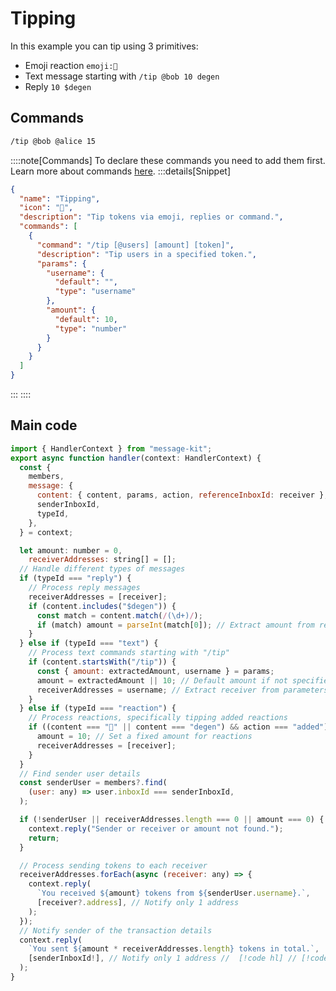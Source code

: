 # Tipping

In this example you can tip using 3 primitives:

- Emoji reaction `emoji:🎩`
- Text message starting with `/tip @bob 10 degen`
- Reply `10 $degen`

## Commands

```bash [cmd]
/tip @bob @alice 15
```

::::note[Commands]
To declare these commands you need to add them first. Learn more about commands [here](/concepts/commands).
:::details[Snippet]

```json
{
  "name": "Tipping",
  "icon": "🎩",
  "description": "Tip tokens via emoji, replies or command.",
  "commands": [
    {
      "command": "/tip [@users] [amount] [token]",
      "description": "Tip users in a specified token.",
      "params": {
        "username": {
          "default": "",
          "type": "username"
        },
        "amount": {
          "default": 10,
          "type": "number"
        }
      }
    }
  ]
}
```

:::
::::

## Main code

```jsx [src/handler/tipping.ts]
import { HandlerContext } from "message-kit";
export async function handler(context: HandlerContext) {
  const {
    members,
    message: {
      content: { content, params, action, referenceInboxId: receiver },
      senderInboxId,
      typeId,
    },
  } = context;

  let amount: number = 0,
    receiverAddresses: string[] = [];
  // Handle different types of messages
  if (typeId === "reply") {
    // Process reply messages
    receiverAddresses = [receiver];
    if (content.includes("$degen")) {
      const match = content.match(/(\d+)/);
      if (match) amount = parseInt(match[0]); // Extract amount from reply
    }
  } else if (typeId === "text") {
    // Process text commands starting with "/tip"
    if (content.startsWith("/tip")) {
      const { amount: extractedAmount, username } = params;
      amount = extractedAmount || 10; // Default amount if not specified
      receiverAddresses = username; // Extract receiver from parameters
    }
  } else if (typeId === "reaction") {
    // Process reactions, specifically tipping added reactions
    if ((content === "🎩" || content === "degen") && action === "added") {
      amount = 10; // Set a fixed amount for reactions
      receiverAddresses = [receiver];
    }
  }
  // Find sender user details
  const senderUser = members?.find(
    (user: any) => user.inboxId === senderInboxId,
  );

  if (!senderUser || receiverAddresses.length === 0 || amount === 0) {
    context.reply("Sender or receiver or amount not found.");
    return;
  }

  // Process sending tokens to each receiver
  receiverAddresses.forEach(async (receiver: any) => {
    context.reply(
      `You received ${amount} tokens from ${senderUser.username}.`,
      [receiver?.address], // Notify only 1 address
    );
  });
  // Notify sender of the transaction details
  context.reply(
    `You sent ${amount * receiverAddresses.length} tokens in total.`,
    [senderInboxId!], // Notify only 1 address //  [!code hl] // [!code focus]
  );
}
```
